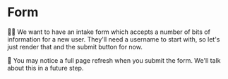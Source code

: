 # Form

👨‍💼 We want to have an intake form which accepts a number of bits of information
for a new user. They'll need a username to start with, so let's just render that
and the submit button for now.

<callout-info>
🦉 You may notice a full page refresh when you submit the form. We'll talk about
this in a future step.
</callout-info>